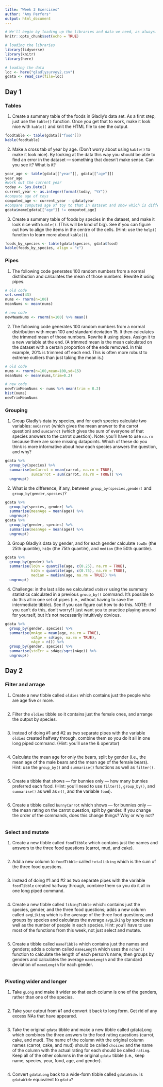```yaml
---
title: "Week 3 Exercises"
author: "Amy Perfors"
output: html_document
---
```


```r
# We'll begin by loading up the libraries and data we need, as always.
knitr::opts_chunk$set(echo = TRUE)

# loading the libraries
library(tidyverse)
library(knitr)
library(here)

# loading the data
loc <- here("gladlysurvey2.csv")
gdata <- read_csv(file=loc)
```

## Day 1

### Tables

1. Create a summary table of the foods in Gladly’s data set. As a first step, just use the `table()` function. Once you get that to work, make it look nice with `kable()` and knit the HTML file to see the output.

```r

foodtable <- table(gdata[["food"]])
kable(foodtable)

```

2. Make a cross tab of year by age. (Don’t worry about using `kable()` to make it look nice). By looking at the data this way you should be able to find an error in the dataset — something that doesn’t make sense. Can you see it? What is it?

```r

year_age <- table(gdata[["year"]], gdata[["age"]])
year_age
#work out the current year
today <- Sys.Date()
current_year <- as.integer(format(today, "%Y"))
#compute age of toys
computed_age <- current_year - gdata$year 
#compare computed age of toy to that in dataset and show which is different by name
gdata$name[gdata[["age"]] != computed_age]

```

3. Create a summary table of foods by species in the dataset, and make it look nice with `kable()`. (This will be kind of big). See if you can figure out how to align the items in the centre of the cells. (Hint: use the `help()` function to learn more about `kable()`).

```r

foods_by_species <- table(gdata$species, gdata$food)
kable(foods_by_species, align = "c")

```

### Pipes

1. The following code generates 100 random numbers from a normal distribution and calculates the mean of those numbers. Rewrite it using pipes. 

```r
# old code
set.seed(43)
nums <- rnorm(n=100)
meanNums <- mean(nums)

# new code
newMeanNums <- rnorm(n=100) %>% mean()
```

2. The following code generates 100 random numbers from a normal distribution with mean 100 and standard deviation 15. It then calculates the trimmed mean of those numbers. Rewrite it using pipes. Assign it to a new variable at the end. (A trimmed mean is the mean calculated on the dataset with a certain proportion of the ends removed. In this example, 20% is trimmed off each end. This is often more robust to extreme outliers than just taking the mean is.)

```r
# old code
nums <- rnorm(n=100,mean=100,sd=15)
meanNums <- mean(nums,trim=0.2)

# new code
newTrimMeanNums <- nums %>% mean(trim = 0.2)
hist(nums)
newTrimMeanNums
```

### Grouping

1. Group Gladly's data by species, and for each species calculate two variables: `mnCarrot` (which gives the mean answer to the carrot question) and `sumCarrot` (which gives the sum of everyone of that species answers to the carrot question). Note: you’ll have to use `na.rm` because there are some missing datapoints. Which of these do you think is more informative about how each species answers the question, and why?

```r
gdata %>%
  group_by(species) %>%
  summarise(mnCarrot = mean(carrot, na.rm = TRUE),
            sumCarrot = sum(carrot, na.rm = TRUE)) %>%
  ungroup()
```

2. What is the difference, if any, between `group_by(species,gender)` and `group_by(gender,species)`?

```r
gdata %>%
  group_by(species, gender) %>% 
  summarise(meanAge = mean(age)) %>%
  ungroup()
gdata %>%
  group_by(gender, species) %>% 
  summarise(meanAge = mean(age)) %>%
  ungroup()


```


3. Group Gladly’s data by gender, and for each gender calculate `lowQn` (the 25th quantile), `hiQn` (the 75th quantile), and `median` (the 50th quantile).

```r
gdata %>%
  group_by(gender) %>%
  summarise(loQn = quantile(age, c(0.25), na.rm = TRUE),
            hiQn = quantile(age, c(0.75), na.rm = TRUE),
            median = median(age, na.rm = TRUE)) %>%
  ungroup()
```

4. Challenge: in the last slide we calculated `stdErr` using the summary statistics calculated in a previous `group_by()` command. It’s possible to do this all in one set of pipes (i.e., without having to save the intermediate tibble). See if you can figure out how to do this. NOTE: if you can't do this, don’t worry! I just want you to practice playing around for yourself, but it's not necessarily intuitively obvious.

```r
gdata %>%
  group_by(gender, species) %>%
  summarise(mnAge = mean(age, na.rm = TRUE),
            sdAge = sd(age, na.rm = TRUE),
            nAge = n()) %>%
  group_by(gender, species) %>%
  summarise(stdErr = sdAge/sqrt(nAge)) %>% 
  ungroup()
```


## Day 2

### Filter and arrage

1. Create a new tibble called `oldies` which contains just the people who are age five or more. 

```r

```

2. Filter the `oldies` tibble so it contains just the female ones, and arrange the output by species.

```r

```

3. Instead of doing #1 and #2 as two separate pipes with the variable `oldies` created halfway through, combine them so you do it all in one long piped command. (Hint: you’ll use the & operator)

```r

```

4. Calculate the mean age for only the bears, split by gender (i.e., the mean age of the male bears and the mean age of the female bears). Hint: use the `group_by()` and `summarise()` functions as well as `filter()`.

```r

```

5. Create a tibble that shows — for bunnies only — how many bunnies preferred each food. (Hint: you’ll need to use `filter()`, `group_by()`, and `summarise()` as well as `n()`, and the variable `food`).

```r

```

6. Create a tibble called `bunnyCarrot` which shows — for bunnies only — the mean rating on the carrot question, split by gender. If you change the order of the commands, does this change things? Why or why not?

```r

```


### Select and mutate

1. Create a new tibble called `foodTibble` which contains just the names and answers to the three food questions (carrot, mud, and cake).

```r

```

2. Add a new column to `foodTibble` called `totalLiking` which is the sum of the three food questions.

```r

```

3. Instead of doing #1 and #2 as two separate pipes with the variable `foodTibble` created halfway through, combine them so you do it all in one long piped command.

```r

```

4. Create a new tibble called `likingTibble` which: contains just the species, gender, and the three food questions; adds a new column called `avgLiking` which is the average of the three food questions; and groups by species and calculates the average `avgLiking` by species as well as the number of people in each species. Hint: you’ll have to use most of the functions from this week, not just select and mutate.

```r

```

5. Create a tibble called `nameTibble` which contains just the names and genders; adds a column called `nameLength` which uses the `nchar()` function to calculate the length of each person’s name; then groups by genders and calculates the average `nameLength` and the standard deviation of `nameLength` for each gender.

```r

```

### Pivoting wider and longer

1. Take `gLong` and make it wider so that each column is one of the genders, rather than one of the species. 

```r

```

2. Take your output from #1 and convert it back to long form. Get rid of any excess NAs that have appeared.

```r

```

3. Take the original `gdata` tibble and make a new tibble called gdataLong which combines the three answers to the food rating questions (carrot, cake, and mud). The name of the column with the original column names (carrot, cake, and mud) should be called `choices` and the name of the column with the actual rating for each should be called `rating`. Keep all of the other columns in the original `gdata` tibble (i.e., keep name, species, year, food, age, and gender).

```r

```

4. Convert `gdataLong` back to a wide-form tibble called `gdataWide`. Is `gdataWide` equivalent to `gdata`?

```r

```


